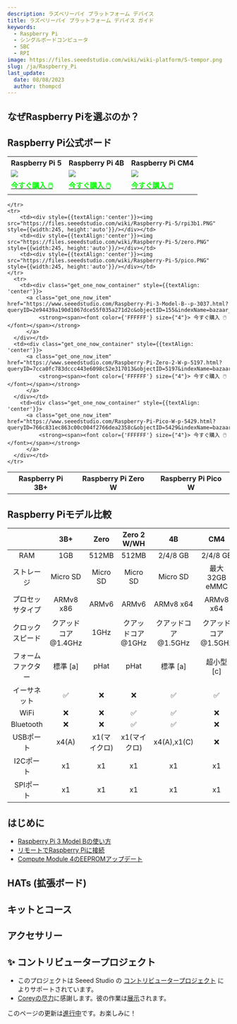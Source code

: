 ```yaml
---
description: ラズベリーパイ プラットフォーム デバイス
title: ラズベリーパイ プラットフォーム デバイス ガイド
keywords:
  - Raspberry Pi
  - シングルボードコンピュータ
  - SBC
  - RPI
image: https://files.seeedstudio.com/wiki/wiki-platform/S-tempor.png
slug: /ja/Raspberry_Pi
last_update:
  date: 08/08/2023
  author: thompcd
---
```



<HeroSection lang="ja"/>

## なぜRaspberry Piを選ぶのか？
<FamilyValueSection lang="ja"/>

## Raspberry Pi公式ボード

<div class="table-center">
  <table align="center">
    <tr>
        <th>Raspberry Pi 5</th>
        <th>Raspberry Pi 4B</th>
        <th>Raspberry Pi CM4 </th>
    </tr>
    <tr>
        <td><div style={{textAlign:'center'}}><img src="https://files.seeedstudio.com/wiki/Raspberry-Pi-5/PI_5_HERO.png" style={{width:245, height:'auto'}}/></div></td>
        <td><div style={{textAlign:'center'}}><img src="https://files.seeedstudio.com/wiki/Raspberry-Pi-5/Rpi4.PNG" style={{width:245, height:'auto'}}/></div></td>
        <td><div style={{textAlign:'center'}}><img src="https://files.seeedstudio.com/wiki/Raspberry-Pi-5/rpicm4.PNG" style={{width:245, height:'auto'}}/></div></td>
    </tr>
      <tr>
        <td><div class="get_one_now_container" style={{textAlign: 'center'}}>
          <a class="get_one_now_item" href="https://www.seeedstudio.com/Raspberry-Pi-5-8GB-p-5810.html?queryID=4c4d10c552d06c2fff559be44393d2c2&objectID=5810&indexName=bazaar_retailer_products">
              <strong><span><font color={'FFFFFF'} size={"4"}> 今すぐ購入 🖱️</font></span></strong>
          </a>
      </div></td>
        <td><div class="get_one_now_container" style={{textAlign: 'center'}}>
          <a class="get_one_now_item" href="https://www.seeedstudio.com/Raspberry-Pi-4-Computer-Model-B-8GB-p-4595.html?queryID=83ec53ef0888ac5e7b624cbab04bda83&objectID=4595&indexName=bazaar_retailer_products">
              <strong><span><font color={'FFFFFF'} size={"4"}> 今すぐ購入 🖱️</font></span></strong>
          </a>
      </div></td>
      <td><div class="get_one_now_container" style={{textAlign: 'center'}}>
          <a class="get_one_now_item" href="https://www.seeedstudio.com/Raspberry-Pi-Compute-Module-CM4108032-p-5220.html">
              <strong><span><font color={'FFFFFF'} size={"4"}> 今すぐ購入 🖱️</font></span></strong>
          </a>
      </div></td>
    </tr>
  </table>
</div>

<div class="table-center">
  <table align="center">
    <tr>
        <th>Raspberry Pi 3B+</th>
        <th>Raspberry Pi Zero W</th>
        <th>Raspberry Pi Pico W</th>
        
    </tr>
    <tr>
        <td><div style={{textAlign:'center'}}><img src="https://files.seeedstudio.com/wiki/Raspberry-Pi-5/rpi3b1.PNG" style={{width:245, height:'auto'}}/></div></td>
        <td><div style={{textAlign:'center'}}><img src="https://files.seeedstudio.com/wiki/Raspberry-Pi-5/zero.PNG" style={{width:245, height:'auto'}}/></div></td>
        <td><div style={{textAlign:'center'}}><img src="https://files.seeedstudio.com/wiki/Raspberry-Pi-5/pico.PNG" style={{width:245, height:'auto'}}/></div></td>
    </tr>
      <tr>
        <td><div class="get_one_now_container" style={{textAlign: 'center'}}>
          <a class="get_one_now_item" href="https://www.seeedstudio.com/Raspberry-Pi-3-Model-B--p-3037.html?queryID=2e94439a190d1067dce55f035a271d2c&objectID=155&indexName=bazaar_retailer_products">
              <strong><span><font color={'FFFFFF'} size={"4"}> 今すぐ購入 🖱️</font></span></strong>
          </a>
      </div></td>
      <td><div class="get_one_now_container" style={{textAlign: 'center'}}>
          <a class="get_one_now_item" href="https://www.seeedstudio.com/Raspberry-Pi-Zero-2-W-p-5197.html?queryID=7cca0fc783dccc443e6098c52e317013&objectID=5197&indexName=bazaar_retailer_products">
              <strong><span><font color={'FFFFFF'} size={"4"}> 今すぐ購入 🖱️</font></span></strong>
          </a>
      </div></td>
        <td><div class="get_one_now_container" style={{textAlign: 'center'}}>
          <a class="get_one_now_item" href="https://www.seeedstudio.com/Raspberry-Pi-Pico-W-p-5429.html?queryID=766c831ec863c00c004f2766dea2358c&objectID=5429&indexName=bazaar_retailer_products">
              <strong><span><font color={'FFFFFF'} size={"4"}> 今すぐ購入 🖱️</font></span></strong>
          </a>
      </div></td>
    </tr>
  </table>
</div>


## Raspberry Piモデル比較

|               | 3B+           |   Zero      |   Zero 2 W/WH     |   4B          |   CM4     | Pico | Pico WH |   5          |
|   :---:       | :---:         |   :---:     |   :---:         |   :---:       |   :---:   | :---: | :---: |:---: |
|   RAM         |1GB          |512MB          |512MB          |2/4/8 GB       |2/4/8 GB   | 264 KB |264 KB |4/8 GB |
|   ストレージ     |Micro SD          |Micro SD          |Micro SD          |Micro SD      |最大32GB eMMC   | 2 MB |2 MB |Micro SD |
|   プロセッサタイプ |ARMv8 x86       |ARMv6         |ARMv6        |ARMv8 x64     |ARMv8 x64 |ARM M0+ |ARM M0+ |ARMv8 x64  |
| クロックスピード | クアッドコア @1.4GHz  |1GHz |クアッドコア @1GHz |クアッドコア @1.5GHz|クアッドコア @1.5GHz|デュアルコア @133MHz|デュアルコア @133MHz|クアッドコア @2.4Hz|
| フォームファクター | 標準 [a]    |pHat |pHat |標準 [a] | 超小型 [c] |スルーホールSOM |スルーホールSOM |標準 [a]|
|イーサネット   |✅|❌|❌|✅|✅|❌|❌|✅|
|WiFi       |❌|❌|✅|✅|❌|❌|✅|✅|
|Bluetooth  |❌|❌|✅|✅|❌|❌|✅|✅|
|USBポート|x4(A)|x1(マイクロ)|x1(マイクロ)|x4(A),x1(C)|❌|x1(マイクロ)|x1(マイクロ)|x4(A),x1(C)|
|I2Cポート|x1|x1|x1|x1|x1|x1|x2|x1|
|SPIポート|x1|x1|x1|x1|x1|x1|x2|x1|

## はじめに

- [Raspberry Pi 3 Model Bの使い方](https://wiki.seeedstudio.com/ja/Getting_Started_with_Arduino/)
- [リモートでRaspberry Piに接続](https://wiki.seeedstudio.com/ja/remote_connect/)
- [Compute Module 4のEEPROMアップデート](https://wiki.seeedstudio.com/ja/Raspberry_pi_CM4_update_eeprom/)

## HATs (拡張ボード)
<HatSection lang="ja"/>

## キットとコース
<KitSection lang="ja"/>

## アクセサリー
<AccessorySection lang="ja"/>

## ✨ コントリビュータープロジェクト

- このプロジェクトは Seeed Studio の [コントリビュータープロジェクト](https://github.com/orgs/Seeed-Studio/projects/6/views/1?pane=issue&itemId=30957479) によりサポートされています。
- [Coreyの尽力](https://github.com/orgs/Seeed-Studio/projects/6/views/1?pane=issue&itemId=33963820)に感謝します。彼の作業は[展示](https://wiki.seeedstudio.com/Honorary-Contributors/)されます。

このページの更新は<a href="https://github.com/orgs/Seeed-Studio/projects/6?pane=issue&itemId=30495963">進行中</a>です。お楽しみに！